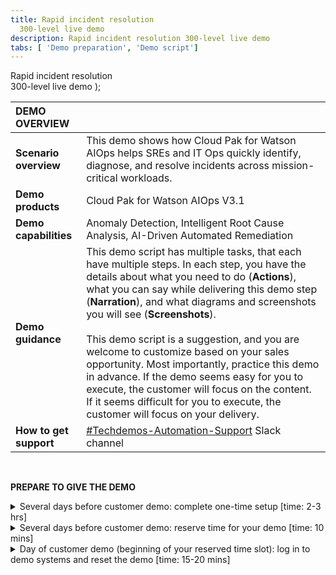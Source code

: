 ```yaml
---
title: Rapid incident resolution
  300-level live demo
description: Rapid incident resolution 300-level live demo
tabs: [ 'Demo preparation', 'Demo script']
---
```


  <span>
    Rapid incident resolution <br/> 300-level live demo
  </span> );

<span id="top"></span>

| DEMO OVERVIEW | |
| :---         | :--- |
| **Scenario overview** | This demo shows how Cloud Pak for Watson AIOps helps SREs and IT Ops quickly identify, diagnose, and resolve incidents across mission-critical workloads. |
| **Demo products** | Cloud Pak for Watson AIOps V3.1 |
| **Demo capabilities** | Anomaly Detection, Intelligent Root Cause Analysis, AI-Driven Automated Remediation |
| **Demo guidance** | This demo script has multiple tasks, that each have multiple steps. In each step, you have the details about what you need to do (**Actions**), what you can say while delivering this demo step (**Narration**), and what diagrams and screenshots you will see (**Screenshots**). <br/><br/> This demo script is a suggestion, and you are welcome to customize based on your sales opportunity. Most importantly, practice this demo in advance. If the demo seems easy for you to execute, the customer will focus on the content. If it seems difficult for you to execute, the customer will focus on your delivery. |
| **How to get support** | <a href="https://ibm.enterprise.slack.com/app_redirect?channel=techdemos-automation-support" target="_blank" rel="noreferrer">#Techdemos-Automation-Support</a> Slack channel |

<br/>

**PREPARE TO GIVE THE DEMO**

<details>

<summary>Several days before customer demo: complete one-time setup [time: 2-3 hrs]</summary>
<br/>

Follow these steps:<br/><br/>1. Register for access to <a href="https://cmc.coc-ibm.com/registration" target="_blank" rel="noreferrer">Center of Competency</a> (CoC).<br/><br/>2. Once you get an email confirming your access credentials, go to CoC's <a href="https://cmc.coc-ibm.com/aiops" target="_blank" rel="noreferrer">Cloud Pak for Watson AIOps cluster page</a>.<br/><br/>3.	You will be using the **Sabine** cluster. **IMPORTANT**: Watson AIOps is NOT currently multi-tenant. Therefore, only ONE USER can use the environment at a time. Otherwise, you risk overwriting/undoing other users’ demos. YOU MUST RESERVE YOUR TIMESLOT! The reservations are NOT self-enforcing, meaning it’s up to everyone to adhere to only using the demo during the time you’ve reserved and ensuring you finish up prior to the next person’s time slot.<br/><br/>4.	Make sure you can access all components of the environment. To do so, you’ll reserve the cluster for self-enablement. You can also use this time to familiarize yourself with the navigation and flow of the demo. Follow the steps below to reserve your time slot:<br/><br/>a. Go to the <a href="https://cmc.coc-ibm.com/calendar/sabine" target="_blank" rel="noreferrer">reservations calendar</a>.<br/>b. Make sure your reservation will not interfere with other reservations. All geographies have access to the environment, so be mindful of other time zones. Choosing the weekly calendar view at the top right makes it easy to see the duration of reservations, or you can click on reservations to see details.<br/>c. As a best practice, try not to schedule self-enablement directly after a customer demo reservation. You don’t want to accidentally kick a colleague out of the demo environment if their presentation runs long.<br/>d. Reserve one or two hours, and choose self-enablement in the reservation pop-up. You don’t need any opportunity or revenue details to use the cluster for self-enablement.<br/><br/>5. In the <a href="https://cmc.coc-ibm.com/cluster/sabine" target="_blank" rel="noreferrer">Sabine cluster details</a>, go through the list of systems and test that you can access and log in to them with the provided credentials. Review the demo script to make sure you understand how each component interacts with others, when it gets used in the demo, and how to navigate between them. Refer to the demo script for detailed instructions.<br/><br/>a. For logging into the IBM Automation Hub, use OpenShift as the authentication method.<br/>b. The Slack channel you will use is called #sabine-qotd-reactive.

<br/>

**[Go to top](#top)**

</details>

<details>

<summary>Several days before customer demo: reserve time for your demo [time: 10 mins]</summary>
<br/>

Follow these steps:<br/><br/>1. Go to the <a href="https://cmc.coc-ibm.com/calendar/sabine" target="_blank" rel="noreferrer">reservations calendar</a>.<br/><br/>2. Make sure your reservation will not interfere with other reservations. All geographies have access to the environment, so be mindful of other time zones. Choosing the weekly calendar view at the top right makes it easy to see duration of reservations, or you can click on reservations to see details, including who made the reservation.<br/><br/>a. You may want to send a Slack/email to coordinate reservations, especially in the following cases: Someone has made a reservation for self-education, but you have a customer demo you’d like to give at the same time; You need to reserve the environment directly after another person’s time slot ends (your message letting them know the times, so they can ensure to finish up before your time slot begins).<br/><br/>3. You will need a bit of time to set up prior to giving the demo (e.g., resetting the demo environment). Reserve the environment starting about 15-30 minutes before you actually want to start demo’ing.<br/><br/>4. To reserve your time slot, click on the day you want, and fill in the details in the pop-up menu. Make sure to fill in opportunity number, revenue, etc.

<br/>

**[Go to top](#top)**

</details>

<details>

<summary>Day of customer demo (beginning of your reserved time slot): log in to demo systems and reset the demo [time: 15-20 mins]</summary>
<br/>

Follow these steps:<br/><br/>1. Open and log in to the systems listed in the <a href="https://cmc.coc-ibm.com/cluster/sabine" target="_blank" rel="noreferrer">Sabine cluster details</a>. **Note**: you will not need Grafana, OCP Console, or OCP/OKD Cluster for this demo.<br/><br/>2. It may be helpful to put your browser tabs in the order you’ll use them in the demo:<br/><br/>a. Instana<br/>b. Prometheus<br/>c. ELK<br/>d. Netcool<br/>e. Anomaly generator<br/>f. Slack<br/>g. Automation hub<br/><br/>3. Reset the demo environment by going to Netcool -> Automation -> Runbooks, and click **Run** on the **Reset Demo** runbook. Click **Start Runbook**. Click **Run** on each automation step, and ensure it is successful. This process takes a minute or two to complete. Make sure you do it prior to getting in front of the customer.<br/><br/>4. Check that the #sabine-qotd-reactive Slack channel is cleared (no story/incident showing).<br/><br/>5.	You’re ready to begin your demo! Go to the <a href="https://ibm-garage-tsa.github.io/platinum-demos/300-watson-aiops-rapid-incident-resolution/demo-script/">demo script</a>.<br/><br/>6. When you’re done with your demo, run the **Reset Demo** runbook again to reset it for the next person.

<br/>

**[Go to top](#top)**

</details>
